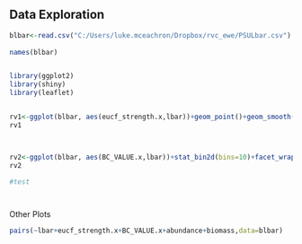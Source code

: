 

## Data Exploration


```r
blbar<-read.csv("C:/Users/luke.mceachron/Dropbox/rvc_ewe/PSULbar.csv")
  
names(blbar)  


library(ggplot2)
library(shiny)
library(leaflet)


rv1<-ggplot(blbar, aes(eucf_strength.x,lbar))+geom_point()+geom_smooth()+facet_wrap(~GROUP,scales="free")
rv1



rv2<-ggplot(blbar, aes(BC_VALUE.x,lbar))+stat_bin2d(bins=10)+facet_wrap(~GROUP,scales="free")
rv2

#test




```

Other Plots

```r

pairs(~lbar+eucf_strength.x+BC_VALUE.x+abundance+biomass,data=blbar)


```
